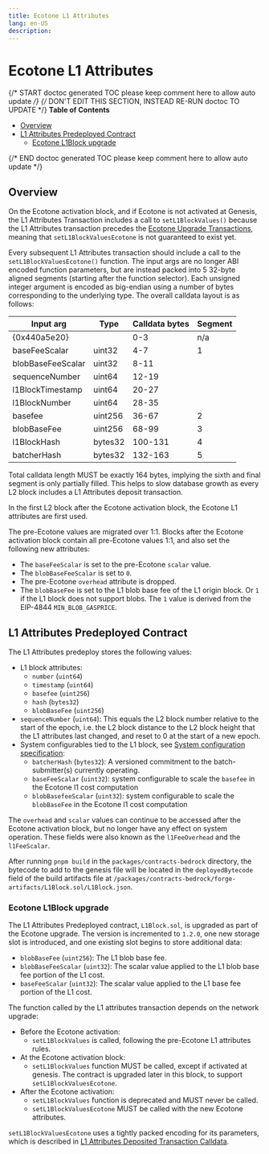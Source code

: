 ```yaml
---
title: Ecotone L1 Attributes
lang: en-US
description:
---
```


# Ecotone L1 Attributes

{/* START doctoc generated TOC please keep comment here to allow auto update */}
{/* DON'T EDIT THIS SECTION, INSTEAD RE-RUN doctoc TO UPDATE */}
**Table of Contents**

- [Overview](#overview)
- [L1 Attributes Predeployed Contract](#l1-attributes-predeployed-contract)
  - [Ecotone L1Block upgrade](#ecotone-l1block-upgrade)

{/* END doctoc generated TOC please keep comment here to allow auto update */}

## Overview

On the Ecotone activation block, and if Ecotone is not activated at Genesis,
the L1 Attributes Transaction includes a call to `setL1BlockValues()`
because the L1 Attributes transaction precedes the [Ecotone Upgrade Transactions][ecotone-upgrade-txs],
meaning that `setL1BlockValuesEcotone` is not guaranteed to exist yet.

Every subsequent L1 Attributes transaction should include a call to the `setL1BlockValuesEcotone()` function.
The input args are no longer ABI encoded function parameters,
but are instead packed into 5 32-byte aligned segments (starting after the function selector).
Each unsigned integer argument is encoded as big-endian using a number of bytes corresponding to the underlying type.
The overall calldata layout is as follows:

[ecotone-upgrade-txs]: derivation.md#network-upgrade-automation-transactions

| Input arg         | Type    | Calldata bytes | Segment |
| ----------------- | ------- | -------------- | ------- |
| {0x440a5e20}      |         | 0-3            | n/a     |
| baseFeeScalar     | uint32  | 4-7            | 1       |
| blobBaseFeeScalar | uint32  | 8-11           |         |
| sequenceNumber    | uint64  | 12-19          |         |
| l1BlockTimestamp  | uint64  | 20-27          |         |
| l1BlockNumber     | uint64  | 28-35          |         |
| basefee           | uint256 | 36-67          | 2       |
| blobBaseFee       | uint256 | 68-99          | 3       |
| l1BlockHash       | bytes32 | 100-131        | 4       |
| batcherHash       | bytes32 | 132-163        | 5       |

Total calldata length MUST be exactly 164 bytes, implying the sixth and final segment is only
partially filled. This helps to slow database growth as every L2 block includes a L1 Attributes
deposit transaction.

In the first L2 block after the Ecotone activation block, the Ecotone L1 attributes are first used.

The pre-Ecotone values are migrated over 1:1.
Blocks after the Ecotone activation block contain all pre-Ecotone values 1:1,
and also set the following new attributes:

- The `baseFeeScalar` is set to the pre-Ecotone `scalar` value.
- The `blobBaseFeeScalar` is set to `0`.
- The pre-Ecotone `overhead` attribute is dropped.
- The `blobBaseFee` is set to the L1 blob base fee of the L1 origin block.
  Or `1` if the L1 block does not support blobs.
  The `1` value is derived from the EIP-4844 `MIN_BLOB_GASPRICE`.

## L1 Attributes Predeployed Contract

[sys-config]: ../system-config.md

The L1 Attributes predeploy stores the following values:

- L1 block attributes:
  - `number` (`uint64`)
  - `timestamp` (`uint64`)
  - `basefee` (`uint256`)
  - `hash` (`bytes32`)
  - `blobBaseFee` (`uint256`)
- `sequenceNumber` (`uint64`): This equals the L2 block number relative to the start of the epoch,
  i.e. the L2 block distance to the L2 block height that the L1 attributes last changed,
  and reset to 0 at the start of a new epoch.
- System configurables tied to the L1 block, see [System configuration specification][sys-config]:
  - `batcherHash` (`bytes32`): A versioned commitment to the batch-submitter(s) currently operating.
  - `baseFeeScalar` (`uint32`): system configurable to scale the `basefee` in the Ecotone l1 cost computation
  - `blobBasefeeScalar` (`uint32`): system configurable to scale the `blobBaseFee` in the Ecotone l1 cost computation

The `overhead` and `scalar` values can continue to be accessed after the Ecotone activation block,
but no longer have any effect on system operation. These fields were also known as the `l1FeeOverhead`
and the `l1FeeScalar`.

After running `pnpm build` in the `packages/contracts-bedrock` directory, the bytecode to add to
the genesis file will be located in the `deployedBytecode` field of the build artifacts file at
`/packages/contracts-bedrock/forge-artifacts/L1Block.sol/L1Block.json`.

### Ecotone L1Block upgrade

The L1 Attributes Predeployed contract, `L1Block.sol`, is upgraded as part of the Ecotone upgrade.
The version is incremented to `1.2.0`, one new storage slot is introduced, and one existing slot
begins to store additional data:

- `blobBaseFee` (`uint256`): The L1 blob base fee.
- `blobBaseFeeScalar` (`uint32`): The scalar value applied to the L1 blob base fee portion of the L1 cost.
- `baseFeeScalar` (`uint32`): The scalar value applied to the L1 base fee portion of the L1 cost.

The function called by the L1 attributes transaction depends on the network upgrade:

- Before the Ecotone activation:
  - `setL1BlockValues` is called, following the pre-Ecotone L1 attributes rules.
- At the Ecotone activation block:
  - `setL1BlockValues` function MUST be called, except if activated at genesis.
    The contract is upgraded later in this block, to support `setL1BlockValuesEcotone`.
- After the Ecotone activation:
  - `setL1BlockValues` function is deprecated and MUST never be called.
  - `setL1BlockValuesEcotone` MUST be called with the new Ecotone attributes.

`setL1BlockValuesEcotone` uses a tightly packed encoding for its parameters, which is described in
[L1 Attributes Deposited Transaction Calldata](../deposits.md#l1-attributes-deposited-transaction-calldata).
